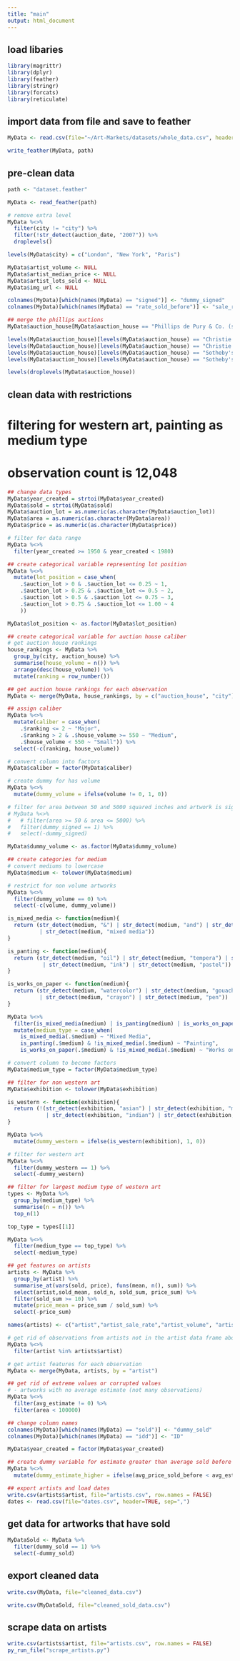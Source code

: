 ```yaml
---
title: "main"
output: html_document
---
```


## load libaries  

```r

library(magrittr)
library(dplyr)
library(feather)
library(stringr)
library(forcats)
library(reticulate)

```

## import data from file and save to feather

```r

MyData <- read.csv(file="~/Art-Markets/datasets/whole_data.csv", header=TRUE, sep=",")

write_feather(MyData, path)

```

## pre-clean data

```r

path <- "dataset.feather"

MyData <- read_feather(path)

# remove extra level
MyData %<>%
  filter(city != "city") %>%
  filter(!str_detect(auction_date, "2007")) %>% 
  droplevels()

levels(MyData$city) = c("London", "New York", "Paris")

MyData$artist_volume <- NULL
MyData$artist_median_price <- NULL
MyData$artist_lots_sold <- NULL
MyData$img_url <- NULL

colnames(MyData)[which(names(MyData) == "signed")] <- "dummy_signed"
colnames(MyData)[which(names(MyData) == "rate_sold_before")] <- "sale_rate_before"

## merge the phillips auctions
MyData$auction_house[MyData$auction_house == "Phillips de Pury & Co. (see Phillips)"] <- paste("Phillips", MyData$city[MyData$auction_house == "Phillips de Pury & Co. (see Phillips)"], sep=" ")

levels(MyData$auction_house)[levels(MyData$auction_house) == "Christie's London, South Kensington"] = "Christie's London"
levels(MyData$auction_house)[levels(MyData$auction_house) == "Christie's London, King Street"] = "Christie's London"
levels(MyData$auction_house)[levels(MyData$auction_house) == "Sotheby's London Benefit Auctions"] = "Sotheby's London"
levels(MyData$auction_house)[levels(MyData$auction_house) == "Sotheby's London, New Bond Street"] = "Sotheby's London"

levels(droplevels(MyData$auction_house))

```


## clean data with restrictions
# filtering for western art, painting as medium type 
# observation count is 12,048

```r

## change data types
MyData$year_created = strtoi(MyData$year_created)
MyData$sold = strtoi(MyData$sold)
MyData$auction_lot = as.numeric(as.character(MyData$auction_lot))
MyData$area = as.numeric(as.character(MyData$area))
MyData$price = as.numeric(as.character(MyData$price))

# filter for data range 
MyData %<>%
  filter(year_created >= 1950 & year_created < 1980) 

## create categorical variable representing lot position
MyData %<>%
  mutate(lot_position = case_when(
    .$auction_lot > 0 & .$auction_lot <= 0.25 ~ 1,
    .$auction_lot > 0.25 & .$auction_lot <= 0.5 ~ 2,
    .$auction_lot > 0.5 & .$auction_lot <= 0.75 ~ 3,
    .$auction_lot > 0.75 & .$auction_lot <= 1.00 ~ 4
    ))

MyData$lot_position <- as.factor(MyData$lot_position)

## create categorical variable for auction house caliber
# get auction house rankings
house_rankings <- MyData %>%
  group_by(city, auction_house) %>%
  summarise(house_volume = n()) %>%
  arrange(desc(house_volume)) %>%
  mutate(ranking = row_number()) 

## get auction house rankings for each observation
MyData <- merge(MyData, house_rankings, by = c("auction_house", "city"))

## assign caliber
MyData %<>%
  mutate(caliber = case_when(
    .$ranking <= 2 ~ "Major",
    .$ranking > 2 & .$house_volume >= 550 ~ "Medium",
    .$house_volume < 550 ~ "Small")) %>%
  select(-c(ranking, house_volume))

# convert column into factors
MyData$caliber = factor(MyData$caliber)

# create dummy for has volume
MyData %<>%
  mutate(dummy_volume = ifelse(volume != 0, 1, 0)) 

# filter for area between 50 and 5000 squared inches and artwork is signed
# MyData %<>%
#   # filter(area >= 50 & area <= 5000) %>%
#   filter(dummy_signed == 1) %>%
#   select(-dummy_signed)

MyData$dummy_volume <- as.factor(MyData$dummy_volume)

## create categories for medium
# convert mediums to lowercase
MyData$medium <- tolower(MyData$medium)

# restrict for non volume artworks 
MyData %<>%
  filter(dummy_volume == 0) %>%
  select(-c(volume, dummy_volume))

is_mixed_media <- function(medium){
  return (str_detect(medium, "&") | str_detect(medium, "and") | str_detect(medium, "with")
          | str_detect(medium, "mixed media"))
}

is_panting <- function(medium){
  return (str_detect(medium, "oil") | str_detect(medium, "tempera") | str_detect(medium, "acrylic")
           | str_detect(medium, "ink") | str_detect(medium, "pastel"))
}

is_works_on_paper <- function(medium){
  return (str_detect(medium, "watercolor") | str_detect(medium, "gouache") | str_detect(medium, "pencil")
          | str_detect(medium, "crayon") | str_detect(medium, "pen"))
}

MyData %<>%
  filter(is_mixed_media(medium) | is_panting(medium) | is_works_on_paper(medium)) %>%
  mutate(medium_type = case_when(
    is_mixed_media(.$medium) ~ "Mixed Media",
    is_panting(.$medium) & !is_mixed_media(.$medium) ~ "Painting",
    is_works_on_paper(.$medium) & !is_mixed_media(.$medium) ~ "Works on Paper"))

# convert column to become factors
MyData$medium_type = factor(MyData$medium_type)

## filter for non western art
MyData$exhibition <- tolower(MyData$exhibition)

is_western <- function(exhibition){
  return (!(str_detect(exhibition, "asian") | str_detect(exhibition, "middle eastern") | str_detect(exhibition, "turkish")
            | str_detect(exhibition, "indian") | str_detect(exhibition, "african") | str_detect(exhibition, "latin american")))
}

MyData %<>%
  mutate(dummy_western = ifelse(is_western(exhibition), 1, 0))

# filter for western art
MyData %<>%
  filter(dummy_western == 1) %>%
  select(-dummy_western)

## filter for largest medium type of western art
types <- MyData %>%
  group_by(medium_type) %>%
  summarise(n = n()) %>%
  top_n(1)

top_type = types[[1]]

MyData %<>%
  filter(medium_type == top_type) %>%
  select(-medium_type)

## get features on artists 
artists <- MyData %>%
  group_by(artist) %>%
  summarise_at(vars(sold, price), funs(mean, n(), sum)) %>%
  select(artist,sold_mean, sold_n, sold_sum, price_sum) %>%
  filter(sold_sum >= 10) %>%
  mutate(price_mean = price_sum / sold_sum) %>%
  select(-price_sum)

names(artists) <- c("artist","artist_sale_rate","artist_volume", "artist_num_sold","artist_avg_price")

# get rid of observations from artists not in the artist data frame above 
MyData %<>%
  filter(artist %in% artists$artist)

# get artist features for each observation
MyData <- merge(MyData, artists, by = "artist")

## get rid of extreme values or corrupted values
# - artworks with no average estimate (not many observations)
MyData %<>%
  filter(avg_estimate != 0) %>%
  filter(area < 100000)

## change column names
colnames(MyData)[which(names(MyData) == "sold")] <- "dummy_sold"
colnames(MyData)[which(names(MyData) == "idd")] <- "ID"

MyData$year_created = factor(MyData$year_created)

## create dummy variable for estimate greater than average sold before 
MyData %<>%
  mutate(dummy_estimate_higher = ifelse(avg_price_sold_before < avg_estimate,1,0))

## export artists and load dates
write.csv(artists$artist, file="artists.csv", row.names = FALSE)
dates <- read.csv(file="dates.csv", header=TRUE, sep=",")

```


## get data for artworks that have sold

```r

MyDataSold <- MyData %>%
  filter(dummy_sold == 1) %>%
  select(-dummy_sold)

```

## export cleaned data

```r

write.csv(MyData, file="cleaned_data.csv")

write.csv(MyDataSold, file="cleaned_sold_data.csv")


```

## scrape data on artists

```r

write.csv(artists$artist, file="artists.csv", row.names = FALSE)
py_run_file("scrape_artists.py")

```


